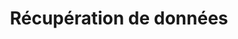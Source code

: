 ---
source-updated-at: 2025-05-16T04:52:11.000Z
translation-updated-at: 2025-06-02T20:08:35.976Z
title: Récupération de données
description: Apprenez à récupérer, mettre en cache, revalider et muter des données avec Next.js.
---
